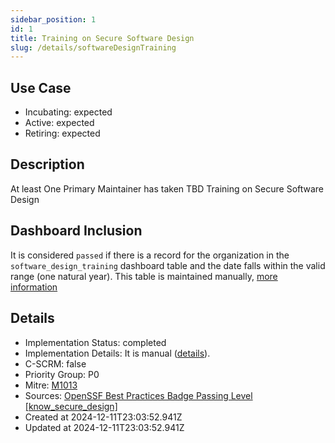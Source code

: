 ```yaml
---
sidebar_position: 1
id: 1
title: Training on Secure Software Design
slug: /details/softwareDesignTraining
---
```


## Use Case
<!-- LEVELS:START -->
- Incubating: expected
- Active: expected
- Retiring: expected
<!-- LEVELS:END -->

<!-- DESCRIPTION:START -->
## Description
At least One Primary Maintainer has taken TBD Training on Secure Software Design
<!-- DESCRIPTION:END -->

## Dashboard Inclusion

It is considered `passed` if there is a record for the organization in the `software_design_training` dashboard table and the date falls within the valid range (one natural year). This table is maintained manually, [more information](https://github.com/secure-dashboards/openjs-foundation-dashboard/issues/52)

<!-- DETAILS:START -->
## Details
- Implementation Status: completed
- Implementation Details: It is manual ([details](https://github.com/secure-dashboards/openjs-foundation-dashboard/issues/52)).
- C-SCRM: false
- Priority Group: P0
- Mitre: [M1013](https://attack.mitre.org/mitigations/M1013/)
- Sources: [OpenSSF Best Practices Badge Passing Level [know_secure_design]](https://www.bestpractices.dev/en/criteria?details=true&rationale=true#0.know_secure_design)
- Created at 2024-12-11T23:03:52.941Z
- Updated at 2024-12-11T23:03:52.941Z
<!-- DETAILS:END -->
